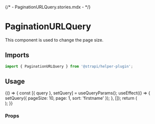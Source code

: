 {/* - PaginationURLQuery.stories.mdx - */}


<Meta title="components/PaginationURLQuery" />

# PaginationURLQuery

This component is used to change the page size.

## Imports

```js
import { PaginationURLQuery } from '@strapi/helper-plugin';
```

## Usage

<Canvas>
  <Story name="base">
    {() => {
      const [{ query }, setQuery] = useQueryParams();
      useEffect(() => {
        setQuery({ pageSize: 10, page: 1, sort: 'firstname' });
      }, []);
      return (
        <Main>
          <Box paddingTop={6}>
            <PaginationURLQuery pagination={{ pageCount: 10 }} />
          </Box>
        </Main>
      );
    }}
  </Story>
</Canvas>

### Props

<ArgsTable of={PaginationURLQuery} />
